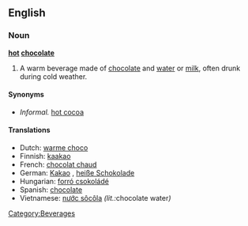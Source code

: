 ==English==

===Noun===
'''[[hot]] [[chocolate]]'''

# A warm beverage made of [[chocolate]] and [[water]] or [[milk]], often drunk during cold weather.

====Synonyms====
*''Informal.'' [[hot cocoa]]

====Translations====
*Dutch: [[warme choco]]
*Finnish: [[kaakao]]
*French: [[chocolat chaud]] {{m}}
*German: [[Kakao]] {{m}}, [[heiße Schokolade]] {{f}}
*Hungarian: [[forró csokoládé]]
*Spanish: [[chocolate]]
*Vietnamese: [[nước sôcôla]] ''(lit.: ''chocolate water'')''

[[Category:Beverages]]